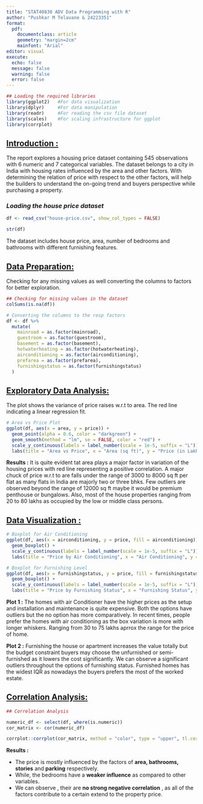 ```yaml
---
title: "STAT40830 ADV Data Programming with R"
author: "Pushkar M Telavane & 24223351"
format: 
  pdf:
    documentclass: article
    geometry: "margin=2cm"
    mainfont: "Arial"
editor: visual
execute: 
  echo: false
  message: false
  warning: false
  error: false
---
```


```r
## Loading the required libraries
library(ggplot2)   #For data visualization
library(dplyr)     #For data manipulation
library(readr)     #For reading the csv file dataset
library(scales)    #For scaling infrastructure for ggplot
library(corrplot)
```

## [Introduction :]{.underline}

The report explores a housing price dataset containing 545 observations with 6 numeric and 7 categorical variables. The dataset belongs to a city in India with housing rates influenced by the area and other factors. With determining the relation of price with respect to the other factors, will help the builders to understand the on-going trend and buyers perspective while purchasing a property.

### *Loading the house price dataset*

```r
df <- read_csv("house-price.csv", show_col_types = FALSE)
```

```r
str(df)
```

The dataset includes house price, area, number of bedrooms and bathrooms with different furnishing features.

## [Data Preparation:]{.underline}

Checking for any missing values as well converting the columns to factors for better exploration.

```r
## Checking for missing values in the dataset
colSums(is.na(df))
```

```r
# Converting the columns to the resp factors
df <- df %>%
  mutate(
    mainroad = as.factor(mainroad),
    guestroom = as.factor(guestroom),
    basement = as.factor(basement),
    hotwaterheating = as.factor(hotwaterheating),
    airconditioning = as.factor(airconditioning),
    prefarea = as.factor(prefarea),
    furnishingstatus = as.factor(furnishingstatus)
  )
```

## [Exploratory Data Analysis:]{.underline}

The plot shows the variance of price raises w.r.t to area. The red line indicating a linear regression fit.

```r
# Area vs Price Plot 
ggplot(df, aes(x = area, y = price)) +
  geom_point(alpha = 0.6, color = "darkgreen") +
  geom_smooth(method = "lm", se = FALSE, color = "red") +
  scale_y_continuous(labels = label_number(scale = 1e-5, suffix = "L")) +
  labs(title = "Area vs Price", x = "Area (sq ft)", y = "Price (in Lakhs)")


```

**Results :** It is quite evident tat area plays a major factor in variation of the housing prices with red line representing a positive correlation. A major chuck of price w.r.t to are falls under the range of 3000 to 8000 sq ft per flat as many flats in India are majorly two or three bhks. Few outliers are observed beyond the range of 12000 sq ft maybe it would be premium penthouse or bungalows. Also, most of the house properties ranging from 20 to 80 lakhs as occupied by the low or middle class persons.

## [Data Visualization :]{.underline}

```r
# Boxplot for Air Conditioning
ggplot(df, aes(x = airconditioning, y = price, fill = airconditioning)) +
  geom_boxplot() +
  scale_y_continuous(labels = label_number(scale = 1e-5, suffix = "L")) +
  labs(title = "Price by Air Conditioning", x = "Air Conditioning", y = "Price (in Lakhs)")

# Boxplot for Furnishing Level
ggplot(df, aes(x = furnishingstatus, y = price, fill = furnishingstatus)) +
  geom_boxplot() +
  scale_y_continuous(labels = label_number(scale = 1e-5, suffix = "L")) +
  labs(title = "Price by Furnishing Status", x = "Furnishing Status", y = "Price (in Lakhs)")

```

**Plot 1 :** The homes with air Conditioner have the higher prices as the setup and installation and maintenance is quite expensive. Both the options have outliers but the no option has more comparatively. In recent times, people prefer the homes with air conditioning as the box variation is more with longer whiskers. Ranging from 30 to 75 lakhs aprrox the range for the price of home.

**Plot 2 :** Furnishing the house or apartment increases the value totally but the budget constraint buyers may choose the unfurnished or semi-furnished as it lowers the cost significantly. We can observe a significant outliers throughout the options of furnishing status. Furnished homes has the widest IQR as nowadays the buyers prefers the most of the worked estate.

## [Correlation Analysis:]{.underline}

```r
## Correlation Analysis

numeric_df <- select(df, where(is.numeric))
cor_matrix <- cor(numeric_df)

corrplot::corrplot(cor_matrix, method = "color", type = "upper", tl.cex = 0.8)

```

**Results :**

-   The price is mostly influenced by the factors of **area, bathrooms, stories** and **parking** respectively.
-   While, the bedrooms have a **weaker influence** as compared to other variables.
-   We can observe , their are **no strong negative correlation** , as all of the factors contribute to a certain extend to the property price.
